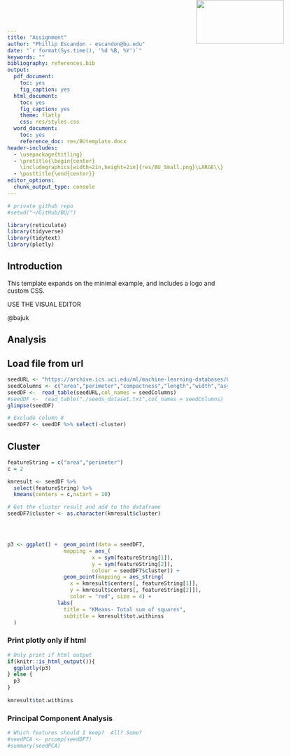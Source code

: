 ```yaml
---
title: "Assignment"
author: "Phillip Escandon - escandon@bu.edu"
date: "`r format(Sys.time(), '%d %B, %Y')`"
keywords: ""
bibliography: references.bib
output:
  pdf_document: 
    toc: yes
    fig_caption: yes
  html_document:
    toc: yes
    fig_caption: yes
    theme: flatly
    css: res/styles.css
  word_document:
    toc: yes
    reference_doc: res/BUtemplate.docx
header-includes:
  - \usepackage{titling}
  - \pretitle{\begin{center}
    \includegraphics[width=2in,height=2in]{res/BU_Small.png}\LARGE\\}
  - \posttitle{\end{center}}
editor_options: 
  chunk_output_type: console
---
```


<img src="res/BU_Small.png" width="200" height="100" style="position:absolute;top:0px;right:100px;"/>

```r
# private github repo
#setwd("~/GitHub/BU/")

```

```{=html}
<!-- Optionally include a page break. This will force the start
of the document to the second page (R Marckdown CookbookBookdown.org Section 6.3) -->
```
\newpage

```r
library(reticulate)
library(tidyverse)
library(tidytext)
library(plotly)

```

## Introduction

This template expands on the minimal example, and includes a logo and custom CSS.

USE THE VISUAL EDITOR

@bajuk

## Analysis

## Load file from url

```r
seedURL <- "https://archive.ics.uci.edu/ml/machine-learning-databases/00236/seeds_dataset.txt"
seedColumns <- c("area","perimeter","compactness","length","width","asym","groove","cluster")
seedDF <-  read_table(seedURL,col_names = seedColumns)
#seedDF <-  read_table("./seeds_dataset.txt",col_names = seedColumns)
glimpse(seedDF)

# Exclude column 8
seedDF7 <- seedDF %>% select(-cluster)

```

## Cluster

```r
featureString = c("area","perimeter")
c = 2

kmresult <- seedDF %>% 
  select(featureString) %>%
  kmeans(centers = c,nstart = 10)

# Get the cluster result and add to the dataframe
seedDF7$cluster <- as.character(kmresult$cluster)




p3 <- ggplot() +  geom_point(data = seedDF7,
                  mapping = aes_(
                           x = sym(featureString[1]), 
                           y = sym(featureString[2]), 
                           colour = seedDF7$cluster)) +
                  geom_point(mapping = aes_string(
                    x = kmresult$centers[, featureString[1]], 
                    y = kmresult$centers[, featureString[2]]),
                    color = "red", size = 4) +
                labs(
                  title = "KMeans- Total sum of squares",
                  subtitle = kmresult$tot.withinss
  )
```

### Print plotly only if html

```r
# Only print if html output
if(knitr::is_html_output()){
  ggplotly(p3)
} else {
  p3
}
  
kmresult$tot.withinss


```

### Principal Component Analysis

```r
# Which features should I keep?  All? Some?
#seedPCA <- prcomp(seedDF7)
#summary(seedPCA)

```
